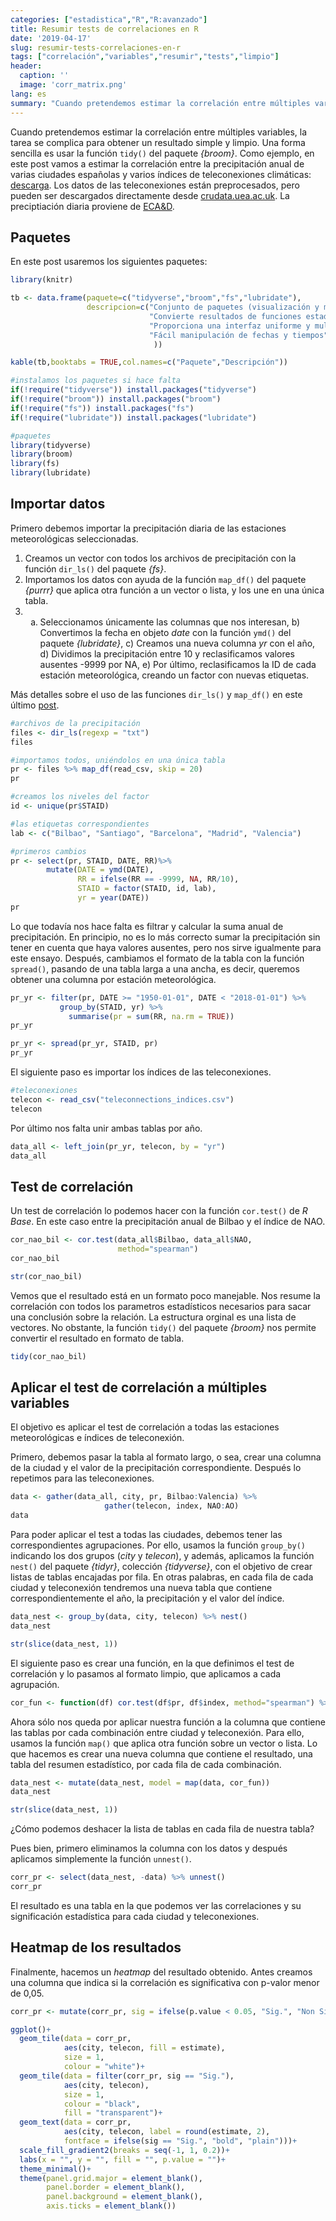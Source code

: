 ```yaml
---
categories: ["estadistica","R","R:avanzado"]
title: Resumir tests de correlaciones en R
date: '2019-04-17'
slug: resumir-tests-correlaciones-en-r
tags: ["correlación","variables","resumir","tests","limpio"]
header:
  caption: ''
  image: 'corr_matrix.png'
lang: es
summary: "Cuando pretendemos estimar la correlación entre múltiples variables, la tarea se complica para obtener un resultado simple y limpio. Una forma sencilla es usar la función ``tidy()`` del paquete *{broom}*. Como ejemplo, en este post vamos a estimar la correlación entre la precipitación anual de varias ciudades españolas y varios índices de teleconexiones climáticas."
---
```


Cuando pretendemos estimar la correlación entre múltiples variables, la tarea se complica para obtener un resultado simple y limpio. Una forma sencilla es usar la función ``tidy()`` del paquete *{broom}*. Como ejemplo, en este post vamos a estimar la correlación entre la precipitación anual de varias ciudades españolas y varios índices de teleconexiones climáticas: [descarga](/files/teleconnections_indices.zip). Los datos de las teleconexiones están preprocesados, pero pueden ser descargados directamente desde [crudata.uea.ac.uk](https://crudata.uea.ac.uk/cru/data/pci.htm). La preciptiación diaria proviene de [ECA&D](https://www.ecad.eu//dailydata/index.php).

## Paquetes

En este post usaremos los siguientes paquetes:
  
```r
library(knitr)

tb <- data.frame(paquete=c("tidyverse","broom","fs","lubridate"),
                 descripcion=c("Conjunto de paquetes (visualización y manipulación de datos): ggplot2, dplyr, purrr,etc.",
                               "Convierte resultados de funciones estadísticas (lm, t.test, cor.test, etc.) en bonitas tablas",
                               "Proporciona una interfaz uniforme y multiplataforma para las operaciones del sistema de archivos",
                               "Fácil manipulación de fechas y tiempos"
                                ))

kable(tb,booktabs = TRUE,col.names=c("Paquete","Descripción"))

```

```r
#instalamos los paquetes si hace falta
if(!require("tidyverse")) install.packages("tidyverse")
if(!require("broom")) install.packages("broom")
if(!require("fs")) install.packages("fs")
if(!require("lubridate")) install.packages("lubridate")

#paquetes
library(tidyverse)
library(broom)
library(fs)
library(lubridate)
```


## Importar datos 

Primero debemos importar la precipitación diaria de las estaciones meteorológicas seleccionadas. 

1. Creamos un vector con todos los archivos de precipitación con la función ``dir_ls()`` del paquete *{fs}*. 
2. Importamos los datos con ayuda de la función ``map_df()`` del paquete *{purrr}* que aplica otra función a un vector o lista, y los une en una única tabla. 
3. a) Seleccionamos únicamente las columnas que nos interesan, b) Convertimos la fecha en objeto *date* con la función ``ymd()`` del paquete *{lubridate}*, c) Creamos una nueva columna *yr* con el año, d) Dividimos la precipitación entre 10 y reclasificamos valores ausentes -9999 por NA, e) Por último, reclasificamos la ID de cada estación meteorológica, creando un factor con nuevas etiquetas. 

Más detalles sobre el uso de las funciones ``dir_ls()`` y ``map_df()`` en este último [post](https://dominicroye.github.io/es/2019/importar-varias-hojas-excel-en-r/).

```r
#archivos de la precipitación
files <- dir_ls(regexp = "txt")
files

#importamos todos, uniéndolos en una única tabla
pr <- files %>% map_df(read_csv, skip = 20)
pr

#creamos los niveles del factor 
id <- unique(pr$STAID)

#las etiquetas correspondientes
lab <- c("Bilbao", "Santiago", "Barcelona", "Madrid", "Valencia")

#primeros cambios
pr <- select(pr, STAID, DATE, RR)%>% 
        mutate(DATE = ymd(DATE), 
               RR = ifelse(RR == -9999, NA, RR/10), 
               STAID = factor(STAID, id, lab), 
               yr = year(DATE)) 
pr

```

Lo que todavía nos hace falta es filtrar y calcular la suma anual de precipitación. En principio, no es lo más correcto sumar la precipitación sin tener en cuenta que haya valores ausentes, pero nos sirve igualmente para este ensayo. Después, cambiamos el formato de la tabla con la función ``spread()``, pasando de una tabla larga a una ancha, es decir, queremos obtener una columna por estación meteorológica. 

```r
pr_yr <- filter(pr, DATE >= "1950-01-01", DATE < "2018-01-01") %>%
           group_by(STAID, yr) %>%
             summarise(pr = sum(RR, na.rm = TRUE))
pr_yr

pr_yr <- spread(pr_yr, STAID, pr)
pr_yr
```

El siguiente paso es importar los índices de las teleconexiones.

```r
#teleconexiones
telecon <- read_csv("teleconnections_indices.csv")
telecon
```

Por último nos falta unir ambas tablas por año. 

```r
data_all <- left_join(pr_yr, telecon, by = "yr")
data_all
```

## Test de correlación

Un test de correlación lo podemos hacer con la función ``cor.test()`` de *R Base*. En este caso entre la precipitación anual de Bilbao y el índice de NAO. 
```r
cor_nao_bil <- cor.test(data_all$Bilbao, data_all$NAO,
                        method="spearman")
cor_nao_bil

str(cor_nao_bil)
```

Vemos que el resultado está en un formato poco manejable. Nos resume la correlación con todos los parametros estadísticos necesarios para sacar una conclusión sobre la relación. La estructura orginal es una lista de vectores. No obstante, la función ``tidy()`` del paquete *{broom}* nos permite convertir el resultado en formato de tabla. 

```r
tidy(cor_nao_bil)
```

## Aplicar el test de correlación a múltiples variables

El objetivo es aplicar el test de correlación a todas las estaciones meteorológicas e índices de teleconexión. 

Primero, debemos pasar la tabla al formato largo, o sea, crear una columna de la ciudad y el valor de la precipitación correspondiente. Después lo repetimos para las teleconexiones. 

```r
data <- gather(data_all, city, pr, Bilbao:Valencia) %>%
                     gather(telecon, index, NAO:AO)
data
```

Para poder aplicar el test a todas las ciudades, debemos tener las correspondientes agrupaciones. Por ello, usamos la función ``group_by()`` indicando los dos grupos (*city* y *telecon*), y además, aplicamos la función ``nest()`` del paquete *{tidyr}*, colección *{tidyverse}*, con el objetivo de crear listas de tablas encajadas por fila. En otras palabras, en cada fila de cada ciudad y teleconexión tendremos una nueva tabla que contiene  correspondientemente el año, la precipitación y el valor del índice. 

```r

data_nest <- group_by(data, city, telecon) %>% nest()
data_nest

str(slice(data_nest, 1))

```

El siguiente paso es crear una función, en la que definimos el test de correlación y lo pasamos al formato limpio, que aplicamos a cada agrupación. 

```r

cor_fun <- function(df) cor.test(df$pr, df$index, method="spearman") %>% tidy()

```

Ahora sólo nos queda por aplicar nuestra función a la columna que contiene las tablas por cada combinación entre ciudad y teleconexión. Para ello, usamos la función ``map()`` que aplica otra función sobre un vector o lista. Lo que hacemos es crear una nueva columna que contiene el resultado, una tabla del resumen estadístico, por cada fila de cada combinación. 

```r
data_nest <- mutate(data_nest, model = map(data, cor_fun))
data_nest

str(slice(data_nest, 1))
```

¿Cómo podemos deshacer la lista de tablas en cada fila de nuestra tabla?

Pues bien, primero eliminamos la columna con los datos y después aplicamos simplemente la función ``unnest()``. 

```r
corr_pr <- select(data_nest, -data) %>% unnest()
corr_pr
```

El resultado es una tabla en la que podemos ver las correlaciones y su significación estadística para cada ciudad y teleconexiones. 

## Heatmap de los resultados

Finalmente, hacemos un *heatmap* del resultado obtenido. Antes creamos una columna que indica si la correlación es significativa con p-valor menor de 0,05.

```r
corr_pr <- mutate(corr_pr, sig = ifelse(p.value < 0.05, "Sig.", "Non Sig."))
```

```r
ggplot()+
  geom_tile(data = corr_pr,
            aes(city, telecon, fill = estimate),
            size = 1,
            colour = "white")+
  geom_tile(data = filter(corr_pr, sig == "Sig."),
            aes(city, telecon),
            size = 1,
            colour = "black",
            fill = "transparent")+
  geom_text(data = corr_pr,
            aes(city, telecon, label = round(estimate, 2),
            fontface = ifelse(sig == "Sig.", "bold", "plain")))+
  scale_fill_gradient2(breaks = seq(-1, 1, 0.2))+
  labs(x = "", y = "", fill = "", p.value = "")+
  theme_minimal()+
  theme(panel.grid.major = element_blank(),
        panel.border = element_blank(),
        panel.background = element_blank(),
        axis.ticks = element_blank())
```
